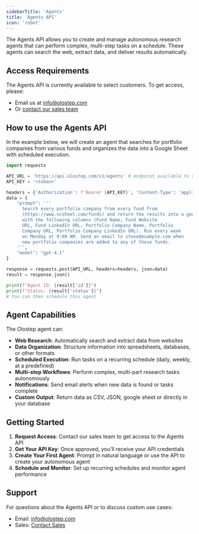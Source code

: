 ```yaml
---
sidebarTitle: 'Agents'
title: 'Agents API'
icon: 'robot'
---
```


The Agents API allows you to create and manage autonomous research agents that can perform complex, multi-step tasks on a schedule. These agents can search the web, extract data, and deliver results automatically.

## Access Requirements

The Agents API is currently available to select customers. To get access, please:

- Email us at [info@olostep.com](mailto:info@olostep.com)
- Or [contact our sales team](https://www.olostep.com/contact-sales)

## How to use the Agents API

In the example below, we will create an agent that searches for portfolio companies from various funds and organizes the data into a Google Sheet with scheduled execution.

<CodeGroup>

```python agents.py
import requests

API_URL = 'https://api.olostep.com/v1/agents' # endpoint available to select customers
API_KEY = '<token>'

headers = {'Authorization': f'Bearer {API_KEY}', 'Content-Type': 'application/json'}
data = {
    "prompt": '''
      Search every portfolio company from every fund from 
      (https://www.vcsheet.com/funds) and return the results into a google sheet 
      with the following columns (Fund Name, Fund Website 
      URL, Fund LinkedIn URL, Portfolio Company Name, Portfolio
      Company URL, Portfolio Company LinkedIn URL). Run every week 
      on Monday at 9:00 AM. Send an email to steve@example.com when 
      new portfolio companies are added to any of these funds.  
    ''',
    "model": "gpt-4.1"
}

response = requests.post(API_URL, headers=headers, json=data)
result = response.json()

print(f"Agent ID: {result['id']}")
print(f"Status: {result['status']}")
# You can then schedule this agent
```

</CodeGroup>

## Agent Capabilities

The Olostep agent can:

- **Web Research**: Automatically search and extract data from websites
- **Data Organization**: Structure information into spreadsheets, databases, or other formats
- **Scheduled Execution**: Run tasks on a recurring schedule (daily, weekly, at a predefined)
- **Multi-step Workflows**: Perform complex, multi-part research tasks autonomously
- **Notifications**: Send email alerts when new data is found or tasks complete
- **Custom Output**: Return data as CSV, JSON, google sheet or directly in your database


## Getting Started

1. **Request Access**: Contact our sales team to get access to the Agents API
2. **Get Your API Key**: Once approved, you'll receive your API credentials
3. **Create Your First Agent**: Prompt in natural language or use the API to create your autonomous agent
4. **Schedule and Monitor**: Set up recurring schedules and monitor agent performance

## Support

For questions about the Agents API or to discuss custom use cases:

- Email: [info@olostep.com](mailto:info@olostep.com)
- Sales: [Contact Sales](https://www.olostep.com/contact-sales)
